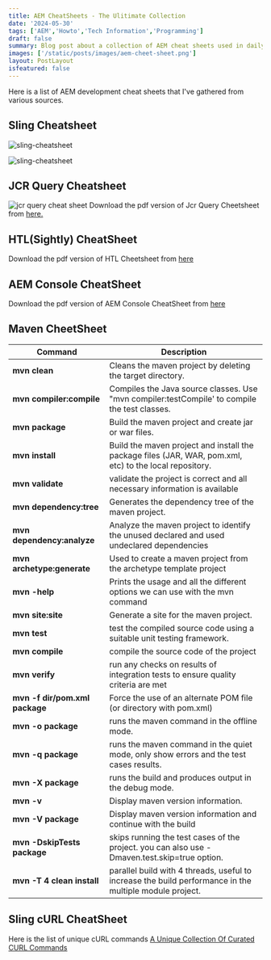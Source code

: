 ```yaml
---
title: AEM CheatSheets - The Ulitimate Collection
date: '2024-05-30'
tags: ['AEM','Howto','Tech Information','Programming']
draft: false
summary: Blog post about a collection of AEM cheat sheets used in daily AEM development.
images: ['/static/posts/images/aem-cheet-sheet.png']
layout: PostLayout
isfeatured: false
---
```


Here is a list of AEM development cheat sheets that I've gathered from various sources.

<TOCInline toc={props.toc} exclude="Overview" toHeading={2} />

## Sling Cheatsheet
![sling-cheatsheet](https://experienceleague.adobe.com/en/docs/experience-manager-65/content/implementing/developing/platform/media_1b9a37c84e3ea292bb66f8d7a0bfb70f911766fa0.png)

![sling-cheatsheet](https://experienceleague.adobe.com/en/docs/experience-manager-65/content/implementing/developing/platform/media_11ebea66057ac0b19d7e18779a2b8c4163ef393e9.png)

## JCR Query Cheatsheet
![jcr query cheat sheet](https://freeimghost.net/images/2024/05/30/jcr_query_cheetsheet.jpeg)
Download the pdf version of Jcr Query Cheetsheet from [here.](https://drive.google.com/file/d/1R1qIiOsU_lN387y4GlqytbUV1-K9xUpt/view?usp=drive_link)


## HTL(Sightly) CheatSheet
Download the pdf version of HTL Cheetsheet from [here](https://drive.google.com/file/d/11mCTlndsWr5fuWjW4L6dIH0DcUZSS63w/view?usp=drive_link)

## AEM Console CheatSheet
Download the pdf version of AEM Console CheatSheet from [here](https://drive.google.com/file/d/1WPC49IGOkmACDiocszUQKiHNACMC28qH/view?usp=drive_link)


## Maven CheetSheet

|Command|  Description|
|--|--|
|  **mvn clean**|  Cleans the maven project by deleting the target directory.|
|  **mvn compiler:compile**|  Compiles the Java source classes. Use "mvn compiler:testCompile' to compile the test classes.|
|  **mvn package**|  Build the maven project and create jar or war files.|
|  **mvn install**|  Build the maven project and install the package files (JAR, WAR, pom.xml, etc) to the local repository.|
|  **mvn validate**|  validate the project is correct and all necessary information is available|
|  **mvn dependency:tree**|  Generates the dependency tree of the maven project.|
|  **mvn dependency:analyze**|  Analyze the maven project to identify the unused declared and used undeclared dependencies|
|  **mvn archetype:generate**|  Used to create a maven project from the archetype template project|
|  **mvn -help**|  Prints the usage and all the different options we can use with the mvn command|
|  **mvn site:site**|  Generate a site for the maven project.|
|  **mvn test**|  test the compiled source code using a suitable unit testing framework.|
|  **mvn compile**|  compile the source code of the project|
|  **mvn verify**|  run any checks on results of integration tests to ensure quality criteria are met|
|  **mvn -f dir/pom.xml package**|  Force the use of an alternate POM file (or directory with pom.xml)|
|   **mvn -o package**|  runs the maven command in the offline mode.|
|  **mvn -q package**|  runs the maven command in the quiet mode, only show errors and the test cases results.|
|  **mvn -X package**|  runs the build and produces output in the debug mode.|
|  **mvn -v**|  Display maven version information.|
|  **mvn -V package**| Display maven version information and continue with the build|
|  **mvn -DskipTests package**| skips running the test cases of the project. you can also use -Dmaven.test.skip=true option.|
|  **mvn -T 4 clean install**| parallel build with 4 threads, useful to increase the build performance in the multiple module project.|

## Sling cURL CheatSheet

Here is the list of unique cURL commands [A Unique Collection Of Curated CURL Commands](/blog/a-unique-collection-of-curated-curl-commands)